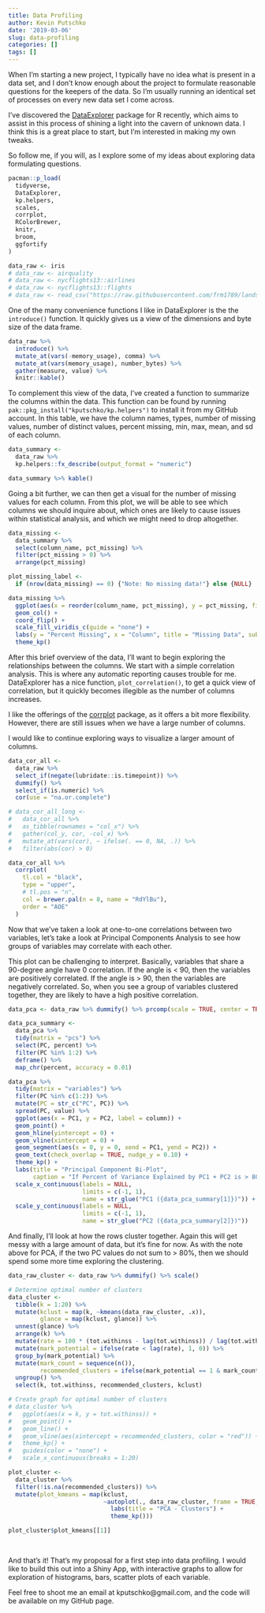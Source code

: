 ```yaml
---
title: Data Profiling
author: Kevin Putschko
date: '2019-03-06'
slug: data-profiling
categories: []
tags: []
---
```


When I'm starting a new project, I typically have no idea what is present in a data set, and I don't know enough about the project to formulate reasonable questions for the keepers of the data.  So I'm usually running an identical set of processes on every new data set I come across.  

I've discovered the [DataExplorer](https://github.com/boxuancui/DataExplorer) package for R recently, which aims to assist in this process of shining a light into the cavern of unknown data.  I think this is a great place to start, but I'm interested in making my own tweaks.

So follow me, if you will, as I explore some of my ideas about exploring data formulating questions.

```r
pacman::p_load(
  tidyverse,
  DataExplorer,
  kp.helpers,
  scales,
  corrplot,
  RColorBrewer,
  knitr,
  broom,
  ggfortify
)

data_raw <- iris
# data_raw <- airquality
# data_raw <- nycflights13::airlines
# data_raw <- nycflights13::flights
# data_raw <- read_csv("https://raw.githubusercontent.com/frm1789/landslide-ea/master/global_landslide_catalog_export.csv")

```

One of the many convenience functions I like in DataExplorer is the the `introduce()` function.  It quickly gives us a view of the dimensions and byte size of the data frame.  

```r
data_raw %>% 
  introduce() %>% 
  mutate_at(vars(-memory_usage), comma) %>% 
  mutate_at(vars(memory_usage), number_bytes) %>% 
  gather(measure, value) %>% 
  knitr::kable()
```

To complement this view of the data, I've created a function to summarize the columns within the data.  This function can be found by running `pak::pkg_install("kputschko/kp.helpers")` to install it from my GitHub account.  In this table, we have the column names, types, number of missing values, number of distinct values, percent missing, min, max, mean, and sd of each column.  

```r
data_summary <- 
  data_raw %>% 
  kp.helpers::fx_describe(output_format = "numeric")

data_summary %>% kable()
```

Going a bit further, we can then get a visual for the number of missing values for each column.  From this plot, we will be able to see which columns we should inquire about, which ones are likely to cause issues within statistical analysis, and which we might need to drop altogether.

```r
data_missing <- 
  data_summary %>% 
  select(column_name, pct_missing) %>% 
  filter(pct_missing > 0) %>% 
  arrange(pct_missing)

plot_missing_label <-
  if (nrow(data_missing) == 0) {"Note: No missing data!"} else {NULL}

data_missing %>% 
  ggplot(aes(x = reorder(column_name, pct_missing), y = pct_missing, fill = pct_missing)) +
  geom_col() +
  coord_flip() +
  scale_fill_viridis_c(guide = "none") +
  labs(y = "Percent Missing", x = "Column", title = "Missing Data", subtitle = plot_missing_label) +
  theme_kp()
```

After this brief overview of the data, I'll want to begin exploring the relationships between the columns.  We start with a simple correlation analysis.  This is where any automatic reporting causes trouble for me.  DataExplorer has a nice function, `plot_correlation()`, to get a quick view of correlation, but it quickly becomes illegible as the number of columns increases.  

I like the offerings of the [corrplot](https://cran.r-project.org/web/packages/corrplot/vignettes/corrplot-intro.html) package, as it offers a bit more flexibility.  However, there are still issues when we have a large number of columns.  

I would like to continue exploring ways to visualize a larger amount of columns.

```r
data_cor_all <- 
  data_raw %>% 
  select_if(negate(lubridate::is.timepoint)) %>% 
  dummify() %>% 
  select_if(is.numeric) %>% 
  cor(use = "na.or.complete") 

# data_cor_all_long <- 
#   data_cor_all %>% 
#   as_tibble(rownames = "col_x") %>%
#   gather(col_y, cor, -col_x) %>%
#   mutate_at(vars(cor), ~ ifelse(. == 0, NA, .)) %>% 
#   filter(abs(cor) > 0) 

data_cor_all %>% 
  corrplot(
    tl.col = "black",
    type = "upper", 
    # tl.pos = "n",
    col = brewer.pal(n = 8, name = "RdYlBu"),
    order = "AOE"
  )

```

Now that we've taken a look at one-to-one correlations between two variables, let's take a look at Principal Components Analysis to see how groups of variables may correlate with each other.  

This plot can be challenging to interpret.  Basically, variables that share a 90-degree angle have 0 correlation.  If the angle is < 90, then the variables are positively correlated.  If the angle is > 90, then the variables are negatively correlated.  So, when you see a group of variables clustered together, they are likely to have a high positive correlation.  

```r
data_pca <- data_raw %>% dummify() %>% prcomp(scale = TRUE, center = TRUE)

data_pca_summary <- 
  data_pca %>% 
  tidy(matrix = "pcs") %>% 
  select(PC, percent) %>% 
  filter(PC %in% 1:2) %>% 
  deframe() %>% 
  map_chr(percent, accuracy = 0.01)

data_pca %>% 
  tidy(matrix = "variables") %>%
  filter(PC %in% c(1:2)) %>%
  mutate(PC = str_c("PC", PC)) %>%
  spread(PC, value) %>%
  ggplot(aes(x = PC1, y = PC2, label = column)) +
  geom_point() +
  geom_hline(yintercept = 0) +
  geom_vline(xintercept = 0) +
  geom_segment(aes(x = 0, y = 0, xend = PC1, yend = PC2)) +
  geom_text(check_overlap = TRUE, nudge_y = 0.10) +
  theme_kp() +
  labs(title = "Principal Component Bi-Plot",
       caption = "If Percent of Variance Explained by PC1 + PC2 is > 80%, then this will be a trustworthy plot.\nOtherwise, more exploration of the components will be necessary.") +
  scale_x_continuous(labels = NULL, 
                     limits = c(-1, 1),
                     name = str_glue("PC1 ({data_pca_summary[1]})")) +
  scale_y_continuous(labels = NULL,
                     limits = c(-1, 1),
                     name = str_glue("PC2 ({data_pca_summary[2]})"))

```

And finally, I'll look at how the rows cluster together.  Again this will get messy with a large amount of data, but it's fine for now. As with the note above for PCA, if the two PC values do not sum to > 80%, then we should spend some more time exploring the clustering.

```r

data_raw_cluster <- data_raw %>% dummify() %>% scale()

# Determine optimal number of clusters
data_cluster <-
  tibble(k = 1:20) %>%
  mutate(kclust = map(k, ~kmeans(data_raw_cluster, .x)),
         glance = map(kclust, glance)) %>%
  unnest(glance) %>%
  arrange(k) %>%
  mutate(rate = 100 * (tot.withinss - lag(tot.withinss)) / lag(tot.withinss)) %>%
  mutate(mark_potential = ifelse(rate < lag(rate), 1, 0)) %>%
  group_by(mark_potential) %>%
  mutate(mark_count = sequence(n()),
         recommended_clusters = ifelse(mark_potential == 1 & mark_count == 1, k, NA)) %>%
  ungroup() %>%
  select(k, tot.withinss, recommended_clusters, kclust)

# Create graph for optimal number of clusters
# data_cluster %>%
#   ggplot(aes(x = k, y = tot.withinss)) +
#   geom_point() +
#   geom_line() +
#   geom_vline(aes(xintercept = recommended_clusters, color = "red")) +
#   theme_kp() +
#   guides(color = "none") +
#   scale_x_continuous(breaks = 1:20)

plot_cluster <- 
  data_cluster %>% 
  filter(!is.na(recommended_clusters)) %>% 
  mutate(plot_kmeans = map(kclust, 
                           ~autoplot(., data_raw_cluster, frame = TRUE, frame.type = "norm") + 
                             labs(title = "PCA - Clusters") +
                             theme_kp()))

plot_cluster$plot_kmeans[[1]]
  
  
```


And that's it!  That's my proposal for a first step into data profiling.  I would like to build this out into a Shiny App, with interactive graphs to allow for exploration of histograms, bars, scatter plots of each variable.  

Feel free to shoot me an email at kputschko@gmail.com, and the code will be available on my GitHub page.
